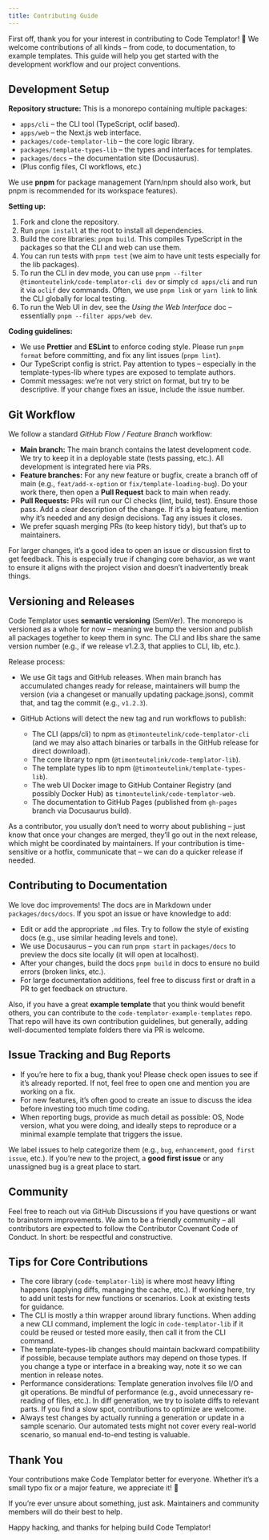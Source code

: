 ```yaml
---
title: Contributing Guide
---
```



First off, thank you for your interest in contributing to Code Templator! 🎉 We welcome contributions of all kinds – from code, to documentation, to example templates. This guide will help you get started with the development workflow and our project conventions.

## Development Setup

**Repository structure:** This is a monorepo containing multiple packages:

* `apps/cli` – the CLI tool (TypeScript, oclif based).
* `apps/web` – the Next.js web interface.
* `packages/code-templator-lib` – the core logic library.
* `packages/template-types-lib` – the types and interfaces for templates.
* `packages/docs` – the documentation site (Docusaurus).
* (Plus config files, CI workflows, etc.)

We use **pnpm** for package management (Yarn/npm should also work, but pnpm is recommended for its workspace features).

**Setting up:**

1. Fork and clone the repository.
2. Run `pnpm install` at the root to install all dependencies.
3. Build the core libraries: `pnpm build`. This compiles TypeScript in the packages so that the CLI and web can use them.
4. You can run tests with `pnpm test` (we aim to have unit tests especially for the lib packages).
5. To run the CLI in dev mode, you can use `pnpm --filter @timonteutelink/code-templator-cli dev` or simply `cd apps/cli` and run it via `oclif` dev commands. Often, we use `pnpm link` or `yarn link` to link the CLI globally for local testing.
6. To run the Web UI in dev, see the *Using the Web Interface* doc – essentially `pnpm --filter apps/web dev`.

**Coding guidelines:**

* We use **Prettier** and **ESLint** to enforce coding style. Please run `pnpm format` before committing, and fix any lint issues (`pnpm lint`).
* Our TypeScript config is strict. Pay attention to types – especially in the template-types-lib where types are exposed to template authors.
* Commit messages: we’re not very strict on format, but try to be descriptive. If your change fixes an issue, include the issue number.

## Git Workflow

We follow a standard *GitHub Flow / Feature Branch* workflow:

* **Main branch:** The main branch contains the latest development code. We try to keep it in a deployable state (tests passing, etc.). All development is integrated here via PRs.
* **Feature branches:** For any new feature or bugfix, create a branch off of main (e.g., `feat/add-x-option` or `fix/template-loading-bug`). Do your work there, then open a **Pull Request** back to main when ready.
* **Pull Requests:** PRs will run our CI checks (lint, build, test). Ensure those pass. Add a clear description of the change. If it’s a big feature, mention why it’s needed and any design decisions. Tag any issues it closes.
* We prefer squash merging PRs (to keep history tidy), but that’s up to maintainers.

For larger changes, it’s a good idea to open an issue or discussion first to get feedback. This is especially true if changing core behavior, as we want to ensure it aligns with the project vision and doesn’t inadvertently break things.

## Versioning and Releases

Code Templator uses **semantic versioning** (SemVer). The monorepo is versioned as a whole for now – meaning we bump the version and publish all packages together to keep them in sync. The CLI and libs share the same version number (e.g., if we release v1.2.3, that applies to CLI, lib, etc.).

Release process:

* We use Git tags and GitHub releases. When main branch has accumulated changes ready for release, maintainers will bump the version (via a changeset or manually updating package.jsons), commit that, and tag the commit (e.g., `v1.2.3`).
* GitHub Actions will detect the new tag and run workflows to publish:

  * The CLI (apps/cli) to npm as `@timonteutelink/code-templator-cli` (and we may also attach binaries or tarballs in the GitHub release for direct download).
  * The core library to npm (`@timonteutelink/code-templator-lib`).
  * The template types lib to npm (`@timonteutelink/template-types-lib`).
  * The web UI Docker image to GitHub Container Registry (and possibly Docker Hub) as `timonteutelink/code-templator-web`.
  * The documentation to GitHub Pages (published from `gh-pages` branch via Docusaurus build).

As a contributor, you usually don’t need to worry about publishing – just know that once your changes are merged, they’ll go out in the next release, which might be coordinated by maintainers. If your contribution is time-sensitive or a hotfix, communicate that – we can do a quicker release if needed.

## Contributing to Documentation

We love doc improvements! The docs are in Markdown under `packages/docs/docs`. If you spot an issue or have knowledge to add:

* Edit or add the appropriate `.md` files. Try to follow the style of existing docs (e.g., use similar heading levels and tone).
* We use Docusaurus – you can run `pnpm start` in `packages/docs` to preview the docs site locally (it will open at localhost).
* After your changes, build the docs `pnpm build` in docs to ensure no build errors (broken links, etc.).
* For large documentation additions, feel free to discuss first or draft in a PR to get feedback on structure.

Also, if you have a great **example template** that you think would benefit others, you can contribute to the `code-templator-example-templates` repo. That repo will have its own contribution guidelines, but generally, adding well-documented template folders there via PR is welcome.

## Issue Tracking and Bug Reports

* If you’re here to fix a bug, thank you! Please check open issues to see if it’s already reported. If not, feel free to open one and mention you are working on a fix.
* For new features, it’s often good to create an issue to discuss the idea before investing too much time coding.
* When reporting bugs, provide as much detail as possible: OS, Node version, what you were doing, and ideally steps to reproduce or a minimal example template that triggers the issue.

We label issues to help categorize them (e.g., `bug`, `enhancement`, `good first issue`, etc.). If you’re new to the project, a **good first issue** or any unassigned bug is a great place to start.

## Community

Feel free to reach out via GitHub Discussions if you have questions or want to brainstorm improvements. We aim to be a friendly community – all contributors are expected to follow the Contributor Covenant Code of Conduct. In short: be respectful and constructive.

## Tips for Core Contributions

* The core library (`code-templator-lib`) is where most heavy lifting happens (applying diffs, managing the cache, etc.). If working here, try to add unit tests for new functions or scenarios. Look at existing tests for guidance.
* The CLI is mostly a thin wrapper around library functions. When adding a new CLI command, implement the logic in `code-templator-lib` if it could be reused or tested more easily, then call it from the CLI command.
* The template-types-lib changes should maintain backward compatibility if possible, because template authors may depend on those types. If you change a type or interface in a breaking way, note it so we can mention in release notes.
* Performance considerations: Template generation involves file I/O and git operations. Be mindful of performance (e.g., avoid unnecessary re-reading of files, etc.). In diff generation, we try to isolate diffs to relevant parts. If you find a slow spot, contributions to optimize are welcome.
* Always test changes by actually running a generation or update in a sample scenario. Our automated tests might not cover every real-world scenario, so manual end-to-end testing is valuable.

## Thank You

Your contributions make Code Templator better for everyone. Whether it’s a small typo fix or a major feature, we appreciate it! 💙

If you’re ever unsure about something, just ask. Maintainers and community members will do their best to help.

Happy hacking, and thanks for helping build Code Templator!

